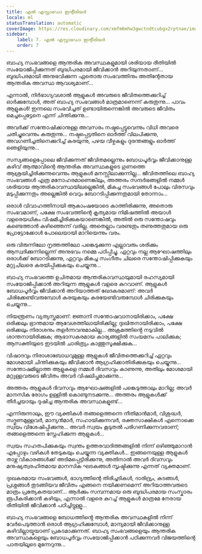 ```yaml
---
title: എൽ എസ്റ്റാഡോ ഇന്റീരിയർ
locale: ml
statusTranslation: automatic
coverImage: https://res.cloudinary.com/xmfm6mhw3gwctndtcubgx2rptnae/image/upload/v1740468922/small_cover_tratado_de_psicologia_revolucionaria_a4c0dca4e0.webp
sidebar:
    label: 7. എൽ എസ്റ്റാഡോ ഇന്റീരിയർ
    order: 7
---
```

ബാഹ്യ സംഭവങ്ങളെ ആന്തരിക അവസ്ഥകളുമായി ശരിയായ രീതിയിൽ സംയോജിപ്പിക്കുന്നത് ബുദ്ധിപരമായി ജീവിക്കാൻ അറിയുന്നതാണ്... ബുദ്ധിപരമായി അനുഭവിക്കുന്ന ഏതൊരു സംഭവത്തിനും അതിന്റേതായ ആന്തരിക അവസ്ഥ ആവശ്യമാണ്...

എന്നാൽ, നിർഭാഗ്യവശാൽ ആളുകൾ അവരുടെ ജീവിതത്തെക്കുറിച്ച് ഓർക്കുമ്പോൾ, അത് ബാഹ്യ സംഭവങ്ങൾ മാത്രമാണെന്ന് കരുതുന്നു... പാവം ആളുകൾ! ഇന്നലെ സംഭവിച്ചത് ഉണ്ടായിരുന്നെങ്കിൽ അവരുടെ ജീവിതം മെച്ചപ്പെട്ടേനെ എന്ന് ചിന്തിക്കുന്നു...

അവർക്ക് സന്തോഷിക്കാനുള്ള അവസരം നഷ്ടപ്പെട്ടുവെന്നും വിധി അവരെ ചതിച്ചുവെന്നും കരുതുന്നു... നഷ്ടപ്പെട്ടതിനെ ഓർത്ത് വിലപിക്കുന്നു, അവഗണിച്ചതിനെക്കുറിച്ച് കരയുന്നു, പഴയ വീഴ്ചകളും ദുരന്തങ്ങളും ഓർത്ത് ഞെളിയുന്നു...

സസ്യങ്ങളെപ്പോലെ ജീവിക്കുന്നത് ജീവിതമല്ലെന്നും ബോധപൂർവ്വം ജീവിക്കാനുള്ള കഴിവ് ആത്മാവിന്റെ ആന്തരിക അവസ്ഥകളുടെ ഗുണത്തെ ആശ്രയിച്ചിരിക്കുന്നുവെന്നും ആളുകൾ മനസ്സിലാക്കുന്നില്ല... ജീവിതത്തിലെ ബാഹ്യ സംഭവങ്ങൾ എത്ര മനോഹരമാണെങ്കിലും, അത്തരം സന്ദർഭങ്ങളിൽ നമ്മൾ ശരിയായ ആന്തരികാവസ്ഥയിലല്ലെങ്കിൽ, മികച്ച സംഭവങ്ങൾ പോലും വിരസവും മടുപ്പിക്കുന്നതും അല്ലെങ്കിൽ വെറും ബോറടിപ്പിക്കുന്നതുമായി തോന്നാം...

ഒരാൾ വിവാഹത്തിനായി ആകാംഷയോടെ കാത്തിരിക്കുന്നു, അതൊരു സംഭവമാണ്, പക്ഷേ സംഭവത്തിന്റെ കൃത്യമായ നിമിഷത്തിൽ അയാൾ വളരെയധികം വിഷമിച്ചിരിക്കുകയാണെങ്കിൽ, അതിൽ ഒരു സന്തോഷവും കണ്ടെത്താൻ കഴിഞ്ഞെന്ന് വരില്ല. അതെല്ലാം വരണ്ടതും തണുത്തതുമായ ഒരു പ്രോട്ടോക്കോൾ പോലെയായി മാറിയെന്നും വരം.

ഒരു വിരുന്നിലോ നൃത്തത്തിലോ പങ്കെടുക്കുന്ന എല്ലാവരും ശരിക്കും ആസ്വദിക്കുന്നില്ലെന്ന് അനുഭവം നമ്മെ പഠിപ്പിച്ചു. ഏറ്റവും നല്ല ആഘോഷത്തിലും ഒരാൾക്ക് ബോറടിക്കുന്നു, ഏറ്റവും മികച്ച സംഗീതം ചിലരെ സന്തോഷിപ്പിക്കുകയും മറ്റുചിലരെ കരയിപ്പിക്കുകയും ചെയ്യുന്നു...

ബാഹ്യ സംഭവത്തെ ഉചിതമായ ആന്തരികാവസ്ഥയുമായി രഹസ്യമായി സംയോജിപ്പിക്കാൻ അറിയുന്ന ആളുകൾ വളരെ കുറവാണ്. ആളുകൾ ബോധപൂർവ്വം ജീവിക്കാൻ അറിയാത്തത് ഖേദകരമാണ്: അവർ ചിരിക്കേണ്ടിവരുമ്പോൾ കരയുകയും കരയേണ്ടിവരുമ്പോൾ ചിരിക്കുകയും ചെയ്യുന്നു...

നിയന്ത്രണം വ്യത്യസ്തമാണ്: ജ്ഞാനി സന്തോഷവാനായിരിക്കാം, പക്ഷേ ഒരിക്കലും ഭ്രാന്തമായ ആവേശത്തിലായിരിക്കില്ല; ദുഃഖിതനായിരിക്കാം, പക്ഷേ ഒരിക്കലും നിരാശനും തളർന്നവനുമാകില്ല... അക്രമത്തിൻ്റെ നടുവിൽ ശാന്തനായിരിക്കുക; ആഭാസകരമായ കാര്യങ്ങളിൽ സംയമനം പാലിക്കുക; ആസക്തിയുടെ ഇടയിൽ ചാരിത്ര്യം കാത്തുസൂക്ഷിക്കുക...

വിഷാദവും നിരാശാബോധവുമുള്ള ആളുകൾ ജീവിതത്തെക്കുറിച്ച് ഏറ്റവും മോശമായി ചിന്തിക്കുകയും ജീവിക്കാൻ ആഗ്രഹിക്കാതിരിക്കുകയും ചെയ്യുന്നു... സന്തോഷമില്ലാത്ത ആളുകളെ നമ്മൾ ദിവസവും കാണുന്നു, അതിലും മോശമായി മറ്റുള്ളവരുടെ ജീവിതം അവർ വിഷലിപ്തമാക്കുന്നു...

അത്തരം ആളുകൾ ദിവസവും ആഘോഷങ്ങളിൽ പങ്കെടുത്താലും മാറില്ല; അവർ മാനസിക രോഗം ഉള്ളിൽ കൊണ്ടുനടക്കുന്നു... അത്തരം ആളുകൾക്ക് തീർച്ചയായും ദുഷിച്ച ആന്തരിക അവസ്ഥകളുണ്ട്...

എന്നിരുന്നാലും, ഈ വ്യക്തികൾ തങ്ങളെത്തന്നെ നീതിമാൻമാർ, വിശുദ്ധർ, സദ്ഗുണമുള്ളവർ, മാന്യൻമാർ, സഹായിക്കുന്നവർ, രക്തസാക്ഷികൾ എന്നൊക്കെ സ്വയം വിശേഷിപ്പിക്കുന്നു... അവർ സ്വയം കൂടുതൽ പരിഗണിക്കുന്നവരാണ്; തങ്ങളെത്തന്നെ സ്നേഹിക്കുന്ന ആളുകൾ...

സ്വയം സഹതപിക്കുകയും സ്വന്തം ഉത്തരവാദിത്തങ്ങളിൽ നിന്ന് ഒഴിഞ്ഞുമാറാൻ എപ്പോഴും വഴികൾ തേടുകയും ചെയ്യുന്ന വ്യക്തികൾ... ഇങ്ങനെയുള്ള ആളുകൾ താഴ്ന്ന വികാരങ്ങൾക്ക് അടിമപ്പെട്ടിരിക്കുന്നു, അതിനാൽ അവർ ദിവസവും മനുഷ്യത്വരഹിതമായ മാനസിക ഘടകങ്ങൾ സൃഷ്ടിക്കുന്നു എന്നത് വ്യക്തമാണ്.

ദുഃഖകരമായ സംഭവങ്ങൾ, ഭാഗ്യത്തിന്റെ തിരിച്ചടികൾ, ദാരിദ്ര്യം, കടങ്ങൾ, പ്രശ്നങ്ങൾ തുടങ്ങിയവ ജീവിതം എങ്ങനെ നയിക്കണമെന്ന് അറിയാത്തവരുടെ മാത്രം പ്രത്യേകതയാണ്... ആർക്കും സമ്പന്നമായ ഒരു ബുദ്ധിപരമായ സംസ്കാരം രൂപീകരിക്കാൻ കഴിയും, എന്നാൽ വളരെ കുറച്ച് ആളുകൾ മാത്രമേ നേരായ രീതിയിൽ ജീവിക്കാൻ പഠിച്ചിട്ടുള്ളൂ...

ബാഹ്യ സംഭവങ്ങളെ ബോധത്തിൻ്റെ ആന്തരിക അവസ്ഥകളിൽ നിന്ന് വേർപെടുത്താൻ ഒരാൾ ആഗ്രഹിക്കുമ്പോൾ, മാന്യമായി ജീവിക്കാനുള്ള കഴിവില്ലായ്മയാണ് പ്രകടമാക്കുന്നത്. ബാഹ്യ സംഭവങ്ങളെയും ആന്തരിക അവസ്ഥകളെയും ബോധപൂർവ്വം സംയോജിപ്പിക്കാൻ പഠിക്കുന്നവർ വിജയത്തിന്റെ പാതയിലൂടെ മുന്നേറുന്നു...

